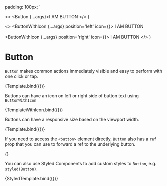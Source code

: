 
  padding: 100px;
`

  <>
    <Button {...args}>I AM BUTTON</Button>
  </>
)

  <>
    <ButtonWithIcon {...args} position='left' icon={<CalendarIcon size={args.size} />}>
      I AM BUTTON
    </ButtonWithIcon>
    <br />
    <br />
    <ButtonWithIcon {...args} position='right' icon={<CalendarIcon size={args.size} />}>
      I AM BUTTON
    </ButtonWithIcon>
  </>
)


<Meta title='core/Button' component={Button} argTypes={argTypes} />

# Button

`Button` makes common actions immediately visible and easy to perform with one click or tap.

<Canvas>
  <Story name='Button'>{Template.bind({})}</Story>
</Canvas>

<ArgsTable story='Button' />

Buttons can have an icon on left or right side of button text using `ButtonWithIcon`

<Canvas>
  <Story name='Button'>{TemplateWithIcon.bind({})}</Story>
</Canvas>

<ArgsTable story='Button' />

Buttons can have a responsive size based on the viewport width.

<Canvas>
  <Story
    name='Responsive size'
    args={{ size: ['small', null, 'medium', null, 'large'] }}
    parameters={{
      viewport: { defaultViewport: 'designSystem_sm' },
    }}
  >
    {Template.bind({})}
  </Story>
</Canvas>

If you need to access the `<button>` element directly, `Button` also has a `ref` prop that you can use to forward a ref to the underlying button.

<Canvas>
  <Story name='Forward refs'>{<ForwardRefs />}</Story>
</Canvas>

You can also use Styled Components to add custom styles to `Button`, e.g. `styled(Button)`.

<Canvas>
  <Story name='styled(Button) should preserve variation styling'>{StyledTemplate.bind({})}</Story>
</Canvas>
